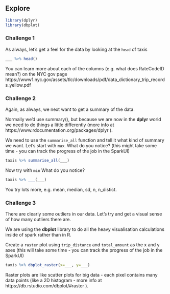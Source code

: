 ## Explore
```r
library(dplyr)
library(dbplot)
```

### Challenge 1
As always, let's get a feel for the data by looking at the `head` of taxis
```r
___ %>% head()
```
You can learn more about each of the columns (e.g. what does RateCodeID mean?) on the NYC gov page https://www1.nyc.gov/assets/tlc/downloads/pdf/data_dictionary_trip_records_yellow.pdf

### Challenge 2
Again, as always, we next want to get a summary of the data.

Normally we'd use summary(), but because we are now in the **dplyr** world we need to do things a little differently (more info at https://www.rdocumentation.org/packages/dplyr ).

We need to use the `summarise_all` function and tell it what kind of summary we want. Let's start with  `max`. What do you notice? (this might take some time - you can track the progress of the job in the SparkUI)
```r
taxis %>% summarise_all(___)
```

Now try with `min` What do you notice?
```r
taxis %>% ___(___)
```
You try lots more, e.g. mean, median, sd, n, n_distict.

### Challenge 3
There are clearly some outliers in our data. Let's try and get a visual sense of how many outliers there are.

We are using the **dbplot** library to do all the heavy visualisation calculations inside of spark rather than in R.

Create a `raster` plot using `trip_distance` and `total_amount` as the x and y axes (this will take some time - you can track the progress of the job in the SparkUI)
```r
taxis %>% dbplot_raster(x=___, y=___)
```
Raster plots are like scatter plots for big data -  each pixel contains many data points (like a 2D histogram - more info at https://db.rstudio.com/dbplot/#raster ).

